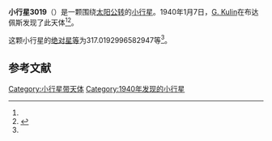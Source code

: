 {{Infobox planet
| bgcolour = #FFFFC0
| name = 3019 Kulin
| symbol = 
| image = 
| caption = 
| discovery = yes
| discovery_ref = 
| discoverer = [[G._Kulin|G. Kulin]]
| discovery_site = [[布达佩斯|布达佩斯]] 
| discovered = 1940年1月7日
| designations = yes
| mp_name = 
| named_after = 
| alt_names = 1940 AC/ 1969 AX / 1970 HG / 1972 TV6 / 1973 YE4 / 1974 CX / 1976 OJ / 1977 TO5 / 1980 JA1 / 1982 XT3 / 1984 EF / 2001 TU170
| mp_category = [[主带小行星|主带小行星]]
| orbit_ref = <ref name="a">[http://ssd.jpl.nasa.gov/sbdb.cgi?sstr=3019 3019 Kulin] {{Wayback|url=http://ssd.jpl.nasa.gov/sbdb.cgi?sstr=3019 |date=20200917215050 }}，小行星數據庫瀏覽器（JPL Small-Body Database Browser）－[[美国国家航空航天局|美国国家航空航天局]]喷气推进实验室</ref>
| epoch = 2456400.5 (2013年4月18日更新)
| aphelion = {{convert|3.014049426883747|AU|km|3|abbr=on|lk=out}}
| perihelion = {{convert|2.710858622084647|AU|km|3|abbr=on}}
| semimajor = {{convert|2.862454024484197|AU|km|3|abbr=on}}
| eccentricity = 0.052959943
| period = 1768.911913 [[日|日]]<br />4.84[[儒略年|儒略年]]
| avg_speed = 
| inclination = 3.219832594159801
| asc_node = 104.1790481859968
| mean_anomaly = 
| arg_peri = 317.0192996582947
| satellites = 
| physical_characteristics = yes
| dimensions = 
| mass = 
| density = 
| surface_grav = 
| escape_velocity = 
| sidereal_day = 
| axial_tilt = 
| pole_ecliptic_lat = 
| pole_ecliptic_lon = 
| albedo = 
| temperatures= 
| temp_name1 = 
| mean_temp_1 = 
| max_temp_1 = 
| temp_name2 = 
| max_temp_2 = 
| spectral_type = 
| abs_magnitude = 317.0192996582947
}}

'''小行星3019'''（{{lang-en|3019 Kulin}}）是一颗围绕[[太阳|太阳]][[公转|公转]]的[[小行星|小行星]]。1940年1月7日，[[G._Kulin|G. Kulin]]在布达佩斯发现了此天体<ref name="a" /><ref>{{cite news|title=小行星列表|url=http://cfa-www.harvard.edu/iau/lists/NumberedMPs.txt|accessdate=2013-07-08|newspaper=哈佛大学|archive-date=2008-05-17|archive-url=https://web.archive.org/web/20080517010638/http://cfa-www.harvard.edu/iau/lists/NumberedMPs.txt|dead-url=no}}</ref>。

这颗小行星的[[绝对星等|绝对星等]]为317.0192996582947等<ref name="a" />。

==参考文献==
{{reflist}}
{{Minor Planet Number|[[小行星3018|小行星3018]]|[[小行星3020|小行星3020]]}}

{{小天体}}

[[Category:小行星带天体|Category:小行星带天体]]
[[Category:1940年发现的小行星|Category:1940年发现的小行星]]

{{asteroid-stub}}